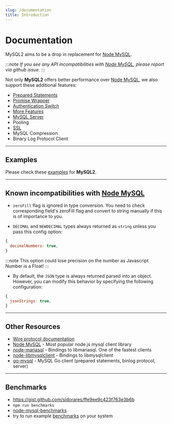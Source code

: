 ```yaml
---
slug: /documentation
title: Introduction
---
```



<PageTitle title='Documentation' />

# Documentation

[node-mysql]: https://github.com/mysqljs/mysql

MySQL2 aims to be a drop in replacement for [Node MySQL][node-mysql].

:::note
_If you see any API incompatibilities with [Node MySQL][node-mysql], please report via github issue._
:::

Not only **MySQL2** offers better performance over [Node MySQL][node-mysql], we also support these additional features:

- [Prepared Statements](/docs/documentation/prepared-statements)
- [Promise Wrapper](/docs/documentation/promise-wrapper)
- [Authentication Switch](/docs/documentation/authentication-switch)
- [More Features](/docs/documentation/extras)
- [MySQL Server](/docs/documentation/mysql-server)
- Pooling
- [SSL](/docs/documentation/ssl)
- MySQL Compression
- Binary Log Protocol Client

<hr />

## Examples

Please check these [examples](/docs/examples) for **MySQL2**.

<hr />

## Known incompatibilities with [Node MySQL][node-mysql]

- `zeroFill` flag is ignored in type conversion.
  You need to check corresponding field's zeroFill flag and convert to string manually if this is of importance to you.

- `DECIMAL` and `NEWDECIMAL` types always returned as `string` unless you pass this config option:

```js
{
  decimalNumbers: true,
}
```

:::note
This option could lose precision on the number as Javascript Number is a Float!
:::

- By default, the `JSON` type is always returned parsed into an object. However, you can modify this behavior by specifying the following configuration:

```js
{
  jsonStrings: true,
}
```

<hr />

## Other Resources

- [Wire protocol documentation](https://dev.mysql.com/doc/internals/en/client-server-protocol.html)
- [Node MySQL][node-mysql] - Most popular node.js mysql client library
- [node-mariasql](https://github.com/mscdex/node-mariasql/) - Bindings to libmariasql. One of the fastest clients
- [node-libmysqlclient](https://github.com/Sannis/node-mysql-libmysqlclient) - Bindings to libmysqlclient
- [go-mysql](https://github.com/siddontang/go-mysql) - MySQL Go client (prepared statements, binlog protocol, server)

<hr />

## Benchmarks

- https://gist.github.com/sidorares/ffe9ee9c423f763e3b6b
- `npm run benchmarks`
- [node-mysql-benchmarks](https://github.com/mscdex/node-mysql-benchmarks)
- try to run example [benchmarks](https://github.com/sidorares/node-mysql2/tree/master/benchmarks) on your system

